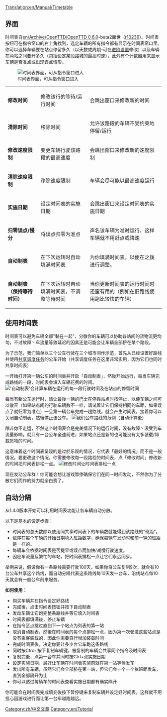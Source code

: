 [[Translation:en/Manual/Timetable]]

== 界面 ==
时间表自[[en/Archive/OpenTTD/OpenTTD 0.6.0]]-beta2面世（[https://github.com/OpenTTD/OpenTTD/commit/cf0118ee63603132dc1d08d7f7e800b26e53fc97 r10236]）。时间表按钮可在指令窗口的右上角找到，选定车辆的所有指令都有显示在时间表窗口里。你可以选择车辆要在站点停留多久（以天数或周期-可在[[en/Archive/Manual/Settings/Advanced Settings/Interface#Show_timetable_in_ticks_rather_than_days |进阶设置]]修改）以及车辆在两站之间要开多久（包括设定某段路城的最高时速），此外有个计数器用来显示车辆是否准点或出现误点情形。

[[File:en/Orders-timetable.png|center|frame|时间表界面，可从指令窗口进入]]

{|
| '''修改时间'''
|修改该行的等待/运行时间
|会跳出窗口来修改新的时间
|-
| '''清除时间'''
|移除时间
|允许该路段的车辆不受约束地停留/运行
|-
| '''修改速度限制'''
|变更车辆行驶该路段的最高速度
|会跳出窗口来修改新的速度限制
|-
| '''清除速度限制'''
|移除速度限制
|车辆会尽可能以最高速度运行
|-
| '''实施日期'''
|设定时间表的实施日期
|会跳出窗口来设定时间表的实施日期
|-
| '''归零误点/慢分'''
|将误点归零为准点
|声名该车辆为准时运行，这样车辆就不用赶点或降速
|-
| '''自动制表'''
|在下次运转时自动填满时间表
|为你填满时间表，以便在之後进行调整。
|-
| '''自动制表（保持等待时间）'''
|在下次运转时自动填满时间表，不调整等待时间
|当你更新时间表的运行时间时还蛮有用的（例如在旧路线使用跑比较快的车辆）
|}
{{en/Warning|Enabling autofill clears any previous timetable. Be sure to use non-destructive autofill, turned on by ctrl+clicking on an autofill button}}

== 使用时间表 ==
时间表可以避免车辆全部"黏在一起"，分散你的车辆可以协助各站间的货物流更均匀，不过故障丶车流量等致延迟的因素还是可能会让车辆全部挤在某个路段。

为了示范，我们简单以三个公车行驶在三个城市间作示范，首先从已经设置好路线并使用[[en/Manual/Orders#Shared_Orders|共享调度任务]]的公车开始（共享调度任务在这里非常实用，因为它们也同时共享时间表）

一开始打开第一辆公车的时间表并开启「自动制表」，然後开始运行，每当车辆完成路线的一段，时间表会填入车辆花费的时间。
[[File:en/Timetable-autofill.png|center|frame|'自动制表'会计算车辆在运行的每一段行驶时间及在站点的停留时间]] 

每当有新公车运行时，请让最後一辆的巴士在停靠站点时按停止，以便车辆之间可以散开（如果站点间的行驶车辆数不一样，请试着让它们保持相同的车距，如果误点了就归零为准点）一旦第一辆公车完成一趟路线，就会产生时间表，接着你可以关闭自动制表，然後停止该公车。
[[File:en/Timetable-autofilled.png|center|frame|我们公车路线的范例（自动计算後）]]

除非你不走运，不然这个时间表会是完美情况下的运行时间，没有故障丶没受到车流量影响，就只有一台公车全速前进，如果站点还是新的也可能没有太多装载/卸载货物的时间。

这意味着这个时间表呈现的是过於乐观的情况，它代表「最好的情况」而不是一般情况。要更改这个情况，你需要修改每一段路程的时间表，点「修改时间」修改新的时间把时间表排松一点。
[[File:en/Timetable-slack.png|center|frame|修改时间让时间表排松一点]]

现在发动公车群！你可能会想让游戏暂停确保它们在同一时间发动，不然你为了分散它们而作的努力就全白费了。

== 自动分隔 ==
从1.4.0版本开始可以利用时间表功能让各车辆自动分散。

以下是基本的设定步骤：
* 时间表的总天数除以使用同共享时间表下的车辆数就能得到该路线的"班距"。
* 依序在每个车辆的开始日期填入班距数字，确保每辆车发动时和前一辆的班距是一样的。
* 每辆车会依据时间表是否提早或误点而加快/减慢行驶速度。
* 因应车流量及繁忙的车站，把时间表排松一点让它们永远同步。

举例来说，假设你有一条路线需要行驶100天，如果你将公车复制9次，就会有10台公车共享这个路线，而自动分隔代表这条路线每10天发一台车，沿线站点每10天就会有一般公车前来服务。



'''如何使用：'''
* 购买车辆并在指令设定好路线
* 完成後，点击时间表按钮并按下自动制表
* 发动车辆让它跑完整条路线并等它填入时间表
* 时间表都填满後，停止车辆
* 在指令区点跳过直到下一个站点为列表的第一站
* 取消自动制表，然後在时间表的每个点排松一点，因为第一次驶进这些站点是没有乘客装载的，因此你需要自行增加装载时间
* 完成时间表後，决定你要让多少台公车跑这条路线
* 同时按Ctro+按下复制车辆键，被复制的车辆会共享同个指令及时间表
* 复制完後，点第一台车并同时按Ctrl+点实施日期
* 设定实施日期，最好让车辆在时间表实施前就在第一站等候发车
* 发出所有车辆，虽然它们会全部挤在第一站，但它们会一个一个依班距发车，直到全部隔开为止
* 你可以透过每辆车的时间表查看实施日期都有确实隔开

你可能会在时间表完成填充後按下暂停键来复制车辆并设定好时间表，这样就不用担心因游戏进行而让第一台车越跑越远。

[[Category:zh/中文文章]] [[Category:en/Tutorial]]